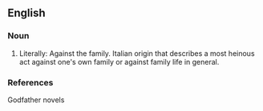 ==English==

===Noun===
{{en-noun}}

# Literally: Against the family.  Italian origin that describes a most heinous act against one's own family or against family life in general.

===References===
Godfather novels